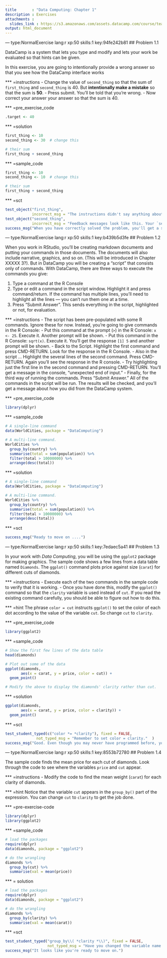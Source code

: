 ```yaml
---
title       : "Data Computing: Chapter 1"
description : Exercises
attachments :
  slides_link : https://s3.amazonaws.com/assets.datacamp.com/course/teach/slides_example.pdf
output: html_document
---
```



--- type:NormalExercise lang:r xp:50 skills:1  key:94fe242b81
## Problem 1.1 

DataCamp is a system that lets you type and modify and lets your work be evaluated so that hints can be given.

In this exercise, you are going to intentionally provide a wrong answer so that you see how the DataCamp interface works

*** =instructions
- Change the value of `second_thing` so that the sum of `first_thing` and `second_thing` is 40.  But **intentionally make a mistake** so that the sum is **50**.
- Press submit. You'll be told that you're wrong.
- Now correct your answer your answer so that the sum is 40.

*** =pre_exercise_code
```r
.target <- 40
```

*** =solution
```r
first_thing <- 10
second_thing <- 30  # change this

# their sum
first_thing + second_thing
```

*** =sample_code
```r
first_thing <- 10
second_thing <- 10  # change this

# their sum
first_thing + second_thing
```

*** =sct
```r
test_object("first_thing", 
            incorrect_msg = "The instructions didn't say anything about changing `first_thing`. Change its value back to 10.")
test_object("second_thing", 
            incorrect_msg = "Feedback messages look like this. Your `second_thing` is not set to a value that will make the sum with `first_thing` equal to 40.")
success_msg("When you have correctly solved the problem, you'll get a success message and you're ready to go on to the next problem. Of course, you can also navigate to the next problem without having solved the first one, and perhaps go back to the first one when you have the time.")
```


--- type:NormalExercise lang:r xp:50 skills:1  key:b439b5d3fe
## Problem 1.2

When you work in RStudio, you'll be creating markdown documents and putting your commands in those documents. The documents will also include narrative, graphics, and so on. (This will be introduced in Chapter XXXXX 3?). But in DataCamp you will be creating a "script" that consists only of commands. With DataCamp, there are three ways to execute the commands you give:

1. Type a command at the R Console
2. Type or edit a command in the script window. Highlight it and press command/return. If the command has multiple lines, you'll need to highlight all the lines --- you can't run them one at a time.
3. Press "Submit Answer". This sends everything in the script, highlighted or not, for evaluation.



*** =instructions
- The script has been pre-populated with some R commands. Ignore these for now. Instead, you're going to give commands in the R Console:
    - Put this command at the prompt (`>`) in the R Console: `x <- 25`. Execute it. Another prompt will be shown.
    - Put this command in the R Console: `sqrt(x)`. Execute it. You'll get the response `[1] 5` and another prompt will be shown.
- Back to the Script. Highlight the first command and press CMD-RETURN. Look for the response in the R Console.
- Also in the script ... Highlight the several lines of the second command. Press CMD-RETURN. Again you'll see the response in the R console.
- Try highlighting just the first line in the second command and pressing CMD-RETURN. You'll get a message in the console, "unexpected end of input."
- Finally, for the third way of running the commands. Press "Submit Answer." All of the commands in the script will be run. The results will be checked, and you'll get a message about how you did from the DataCamp system.


*** =pre_exercise_code
```r
library(dplyr)
```

*** =sample_code
```r
# A single-line command
data(WorldCities, package = "DataComputing")

# A multi-line command.
WorldCities %>%
  group_by(country) %>%
  summarise(total = sum(population)) %>%
  filter(total > 10000000) %>%
  arrange(desc(total))
```
*** =solution
```r
# A single-line command
data(WorldCities, package = "DataComputing")

# A multi-line command.
WorldCities %>%
  group_by(country) %>%
  summarise(total = sum(population)) %>%
  filter(total > 10000000) %>%
  arrange(desc(total))
```

*** =sct
```r
success_msg("Ready to move on ....")
```

--- type:NormalExercise lang:r xp:50 skills:1 key:7edaec5a41
## Problem 1.3

In your work with *Data Computing*, you will be using the `ggplot2` package for making graphics.  The sample code shows a few lines from a data table named `Diamonds`. The `ggplot()` command plots price against size (`carat`) for different cuts of diamonds.

*** =instructions
- Execute each of the two commands in the sample code to verify that it is working.
- Once you have done this, modify the `ggplot()` command so that the `clarity` variable is used instead of `cut`. If you read the existing command carefully, you should be able to figure out how to do this.

*** =hint
The phrase `color = cut` instructs `ggplot()` to set the color of each dot according to the value of the variable `cut`. So change `cut` to `clarity`.

*** =pre_exercise_code
```r
library(ggplot2)
```

*** =sample_code
```r
# Show the first few lines of the data table
head(diamonds)

# Plot out some of the data
ggplot(diamonds, 
       aes(x = carat, y = price, color = cut)) + 
  geom_point()

# Modify the above to display the diamonds' clarity rather than cut.

```

*** =solution
```r
ggplot(diamonds, 
       aes(x = carat, y = price, color = clarity)) + 
  geom_point()
```

*** =sct
```r
test_student_typed(c("color *= *clarity"), fixed = FALSE, 
              not_typed_msg = "Remember to set color = clarity."  )
success_msg("Good. Even though you may never have programmed before, you were still able to figure it out!")
```

--- type:NormalExercise lang:r xp:50 skills:1 key:8553b72780
## Problem 1.4

The sample code finds the mean price for each cut of diamonds. Look through the code to see where the variables `price` and `cut` appear.

*** =instructions
- Modify the code to find the mean weight (`carat`) for each clarity of diamonds. 


*** =hint
Notice that the variable `cut` appears in the `group_by()` part of the expression. You can change `cut` to `clarity` to get the job done.

*** =pre-exercise-code
```r
library(dplyr)
library(ggplot2)
```

*** =sample_code
```r
# load the packages
require(dplyr)
data(diamonds, package = "ggplot2")

# do the wrangling
diamonds %>%
  group_by(cut) %>%
  summarise(val = mean(price))
```

*** = solution
```r
# load the packages
require(dplyr)
data(diamonds, package = "ggplot2")

# do the wrangling
diamonds %>%
  group_by(clarity) %>%
  summarise(val = mean(carat))
```


*** =sct
```r
test_student_typed("group_by\\( *clarity *\\)", fixed = FALSE, 
                   not_typed_msg = "Have you changed the variable name in `group_by(cut)` to `clarity`?")
success_msg("It looks like you're ready to move on.")
```